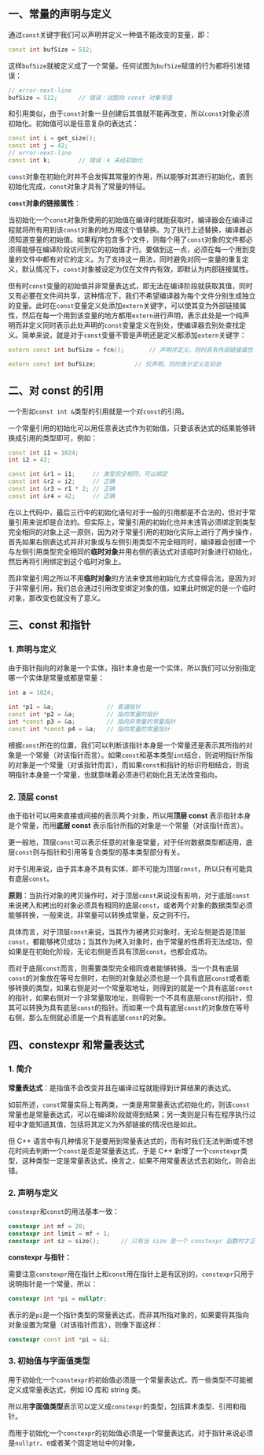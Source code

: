## 一、常量的声明与定义

通过`const`关键字我们可以声明并定义一种值不能改变的变量，即：

```c++
const int bufSize = 512;
```

这样`bufSize`就被定义成了一个常量。任何试图为`bufSize`赋值的行为都将引发错误：

```c++
// error-next-line
bufSize = 512;		// 错误：试图向 const 对象写值
```

和引用类似，由于`const`对象一旦创建后其值就不能再改变，所以`const`对象必须初始化。初始值可以是任意复杂的表达式：

```c++
const int i = get_size();
const int j = 42;
// error-next-line
const int k;		// 错误：k 未经初始化
```

`const`对象在初始化时并不会发挥其常量的作用，所以能够对其进行初始化，直到初始化完成，`const`对象才具有了常量的特征。

**`const`对象的链接属性**：

当初始化一个`const`对象所使用的初始值在编译时就能获取时，编译器会在编译过程就将所有用到该`const`对象的地方用这个值替换。为了执行上述替换，编译器必须知道变量的初始值。如果程序包含多个文件，则每个用了`const`对象的文件都必须得能够在编译阶段访问到它的初始值才行。要做到这一点，必须在每一个用到变量的文件中都有对它的定义。为了支持这一用法，同时避免对同一变量的重复定义，默认情况下，`const`对象被设定为仅在文件内有效，即默认为内部链接属性。

但有时`const`变量的初始值并非常量表达式，即无法在编译阶段就获取其值，同时又有必要在文件间共享，这种情况下，我们不希望编译器为每个文件分别生成独立的变量。此时在`const`变量定义处添加`extern`关键字，可以使其变为外部链接属性，然后在每一个用到该变量的地方都用`extern`进行声明，表示此处是一个纯声明而非定义同时表示此处声明的`const`变量定义在别处，使编译器去别处查找定义。简单来说，就是对于`const`变量不管是声明还是定义都添加`extern`关键字：

```c++ title="file1.cc"
extern const int bufSize = fcn();		// 声明并定义，同时具有外部链接属性
```

```c++ title="file2.cc"
extern const int bufSize;			// 仅声明，同时表示定义在别处
```



## 二、对 const 的引用

一个形如`const int &`类型的引用就是一个对`const`的引用。

一个常量引用的初始化可以用任意表达式作为初始值，只要该表达式的结果能够转换成引用的类型即可，例如：

```c++
const int i1 = 1024;
int i2 = 42;

const int &r1 = i1;		// 类型完全相同，可以绑定
const int &r2 = i2;		// 正确
const int &r3 = r1 * 2;	// 正确
const int &r4 = 42;		// 正确
```

在以上代码中，最后三行中的初始化语句对于一般的引用都是不合法的，但对于常量引用来说却是合法的。但实际上，常量引用的初始化也并未违背必须绑定到类型完全相同的对象上这一原则，因为对于常量引用的初始化实际上进行了两步操作，首先如果右侧表达式并非对象或与左侧引用类型不完全相同时，编译器会创建一个与左侧引用类型完全相同的**临时对象**并用右侧的表达式对该临时对象进行初始化，然后再将引用绑定到这个临时对象上。

而非常量引用之所以不用**临时对象**的方法来使其他初始化方式变得合法，是因为对于非常量引用，我们总会通过引用改变绑定对象的值，如果此时绑定的是一个临时对象，那改变也就没有了意义。



## 三、const 和指针

### 1. 声明与定义

由于指针指向的对象是一个实体，指针本身也是一个实体，所以我们可以分别指定哪一个实体是常量或都是常量：

```c++
int a = 1024;

int *p1 = &a;				// 普通指针
const int *p2 = &a;			// 指向常量的指针
int *const p3 = &a;			// 指向非常量的常量指针
const int *const p4 = &a;	// 指向常量的常量指针
```

根据`const`所在的位置，我们可以判断该指针本身是一个常量还是表示其所指的对象是一个常量（对该指针而言）。如果`const`和基本类型`int`结合，则说明指针所指的对象是一个常量（对该指针而言），而如果`const`和指针的标识符相结合，则说明指针本身是一个常量，也就意味着必须进行初始化且无法改变指向。



### 2. 顶层 const

由于指针可以用来直接或间接的表示两个对象，所以用**顶层 const** 表示指针本身是个常量，而用**底层 const** 表示指针所指的对象是一个常量（对该指针而言）。

更一般地，顶层`const`可以表示任意的对象是常量，对于任何数据类型都适用，底层`const`则与指针和引用等复合类型的基本类型部分有关。

对于引用来说，由于其本身不具有实体，即不可能为顶层`const`，所以只有可能具有底层`const`。

**原则**：当执行对象的拷贝操作时，对于顶层`const`来说没有影响，对于底层`const`来说拷入和拷出的对象必须具有相同的底层`const`，或者两个对象的数据类型必须能够转换，一般来说，非常量可以转换成常量，反之则不行。

具体而言，对于顶层`const`来说，当其作为被拷贝对象时，无论左侧是否是顶层`const`，都能够拷贝成功；当其作为拷入对象时，由于常量的性质将无法成功，但如果是在初始化阶段，无论右侧是否具有顶层`const`，也都会成功。

而对于底层`const`而言，则需要类型完全相同或者能够转换。当一个具有底层`const`的对象放在等号左侧时，右侧的对象就必须也是一个具有底层`const`或者能够转换的类型，如果右侧是对一个常量取地址，则得到的就是一个具有底层`const`的指针，如果右侧对一个非常量取地址，则得到一个不具有底层`const`的指针，但其可以转换为具有底层`const`的指针。而如果一个具有底层`const`的对象放在等号右侧，那么左侧就必须是一个具有底层`const`的对象。



## 四、constexpr 和常量表达式

### 1. 简介

**常量表达式**：是指值不会改变并且在编译过程就能得到计算结果的表达式。

如前所述，`const`常量实际上有两类，一类是用常量表达式初始化的，则该`const`常量也是常量表达式，可以在编译阶段就得到结果；另一类则是只有在程序执行过程中才能知道其值，包括将其定义为外部链接的情况也是如此。

但 C++ 语言中有几种情况下是要用到常量表达式的，而有时我们无法判断或不想花时间去判断一个`const`是否是常量表达式，于是 C++ 新增了一个`constexpr`类型，这种类型一定是常量表达式，换言之，如果不用常量表达式去初始化，则会出错。



### 2. 声明与定义

`constexpr`和`const`的用法基本一致：

```c++
constexpr int mf = 20;
constexpr int limit = mf + 1;
constexpr int sz = size();		// 只有当 size 是一个 constexpr 函数时才正确
```

**constexpr 与指针：**

需要注意`constexpr`用在指针上和`const`用在指针上是有区别的，`constexpr`只用于说明指针是一个常量，所以：

```c++
constexpr int *pi = nullptr;
```

表示的是`pi`是一个指针类型的常量表达式，而非其所指对象的，如果要将其指向对象设置为常量（对该指针而言），则像下面这样：

```c++
constexpr const int *pi = &i;
```



### 3. 初始值与字面值类型

用于初始化一个`constexpr`的初始值必须是一个常量表达式，而一些类型不可能被定义成常量表达式，例如 IO 库和 string 类。

所以用**字面值类型**表示可以定义成`constexpr`的类型，包括算术类型、引用和指针。

而用于初始化一个`constexpr`的初始值必须是一个常量表达式，对于指针来说必须是`nullptr`、`0`或者某个固定地址中的对象。
